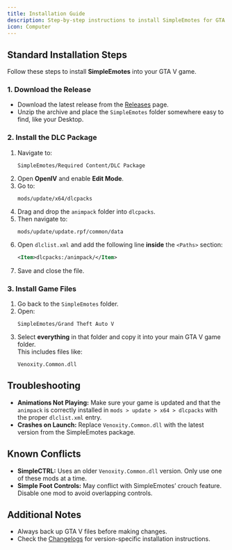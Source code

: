 ```yaml
---
title: Installation Guide
description: Step-by-step instructions to install SimpleEmotes for GTA V, including troubleshooting tips and alternative methods for a smooth setup.
icon: Computer
---
```


## Standard Installation Steps

Follow these steps to install **SimpleEmotes** into your GTA V game.

### 1. Download the Release
- Download the latest release from the [Releases](../../releases) page.  
- Unzip the archive and place the `SimpleEmotes` folder somewhere easy to find, like your Desktop.

### 2. Install the DLC Package
1. Navigate to:  
   ```
   SimpleEmotes/Required Content/DLC Package
   ```
2. Open **OpenIV** and enable **Edit Mode**.  
3. Go to:  
   ```
   mods/update/x64/dlcpacks
   ```  
4. Drag and drop the `animpack` folder into `dlcpacks`.  
5. Then navigate to:  
   ```
   mods/update/update.rpf/common/data
   ```  
6. Open `dlclist.xml` and add the following line **inside** the `<Paths>` section:  
   ```xml
   <Item>dlcpacks:/animpack/</Item>
   ```  
7. Save and close the file.

### 3. Install Game Files
1. Go back to the `SimpleEmotes` folder.  
2. Open:  
   ```
   SimpleEmotes/Grand Theft Auto V
   ```  
3. Select **everything** in that folder and copy it into your main GTA V game folder.  
   This includes files like:  
   ```
   Venoxity.Common.dll
   ```

## Troubleshooting

- **Animations Not Playing:** Make sure your game is updated and that the `animpack` is correctly installed in `mods > update > x64 > dlcpacks` with the proper `dlclist.xml` entry.  
- **Crashes on Launch:** Replace `Venoxity.Common.dll` with the latest version from the SimpleEmotes package.

## Known Conflicts

- **SimpleCTRL:** Uses an older `Venoxity.Common.dll` version. Only use one of these mods at a time.  
- **Simple Foot Controls:** May conflict with SimpleEmotes’ crouch feature. Disable one mod to avoid overlapping controls.

## Additional Notes

- Always back up GTA V files before making changes.  
- Check the [Changelogs](/app/plugins/simpleemotes/changelogs) for version-specific installation instructions.